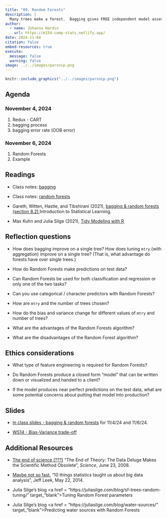 ```yaml
---
title: "09. Random Forests"
description: |
  Many trees make a forest.  Bagging gives FREE independent model assessment or parameter tuning.  Random Forests have a fantastic variance - bias trade-off.
author:
  - name: Johanna Hardin
    url: https://m154-comp-stats.netlify.app/  
date: 2024-11-04
citation: false
embed-resources: true
execute: 
  message: false
  warning: false
image: ../../images/parsnip.png
---
```


```r
knitr::include_graphics("../../images/parsnip.png")
```

## Agenda <i class="fas fa-calendar-alt" target="_blank"></i>

### November 4, 2024

1. Redux - CART
2. bagging process
3. bagging error rate (OOB error)

### November 6, 2024

1. Random Forests
2. Example

## Readings <i class="fas fa-book-open"></i> 

* Class notes: <a href = "http://st47s.com/Math154/Notes/class.html#bagging" target= "_blank">bagging</a>

* Class notes: <a href = "http://st47s.com/Math154/Notes/class.html#rf" target= "_blank">random forests</a>


* Gareth, Witten, Hastie, and Tibshirani (2021), <a href = "https://www.statlearning.com/" target = "_blank">bagging & random forests (section 8.2) </a> Introduction to Statistical Learning.


* Max Kuhn and Julia Silge (2021), <a href = "https://www.tmwr.org/" target = "_blank">Tidy Modeling with R</a>

## Reflection questions <i class="fas fa-lightbulb"></i>

* How does bagging improve on a single tree?  How does tuning `mtry` (with aggregation) improve on a single tree?  (That is, what advantage do forests have over single trees.)

* How do Random Forests make predictions on test data?

* Can Random Forests be used for both classification and regression or only one of the two tasks?

* Can you use categorical / character predictors with Random Forests?

* How are `mtry` and the number of trees chosen?

* How do the bias and variance change for different values of `mtry` and number of trees?

* What are the advantages of the Random Forests algorithm?

* What are the disadvantages of the Random Forest algorithm?

## Ethics considerations <i class="fas fa-balance-scale"></i> 

* What type of feature engineering is required for Random Forests?

* Do Random Forests produce a closed form "model" that can be written down or visualized and handed to a client?

* If the model produces near perfect predictions on the test data, what are some potential concerns about putting that model into production?

## Slides <i class="fas fa-desktop"></i> 


* <a href = "https://m154-comp-stats.netlify.app/slides/2024-11-04-rf" target = "_blank">In class slides - bagging & random forests</a> for 11/4/24 and 11/6/24.

* <a href = "https://m154-comp-stats.netlify.app/handout/ws14_m154_f24_bias.pdf" target = "_blank">WS14 - Bias-Variance trade-off</a>

## Additional Resources <i class="fas fa-laptop"></i> 

* <a href = "http://www.wired.com/2008/06/pb-theory/" target = "_blank">The end of science (???)</a> "The End of Theory: The Data Deluge Makes the Scientific Method Obsolete", *Science*, June 23, 2008.

* <a href = "http://simplystatistics.org/2014/05/22/10-things-statistics-taught-us-about-big-data-analysis/" target = "_blank">Maybe not so fast.</a> "10 things statistics taught us about big data analysis", Jeff Leek, May 22, 2014.

* Julia Silge's blog <a href = "https://juliasilge.com/blog/sf-trees-random-tuning/" target_"blank">Tuning Random Forest parameters</a>

* Julia Silge's blog <a href = "https://juliasilge.com/blog/water-sources/" target_"blank">Predicting water sources with Random Forests</a>
